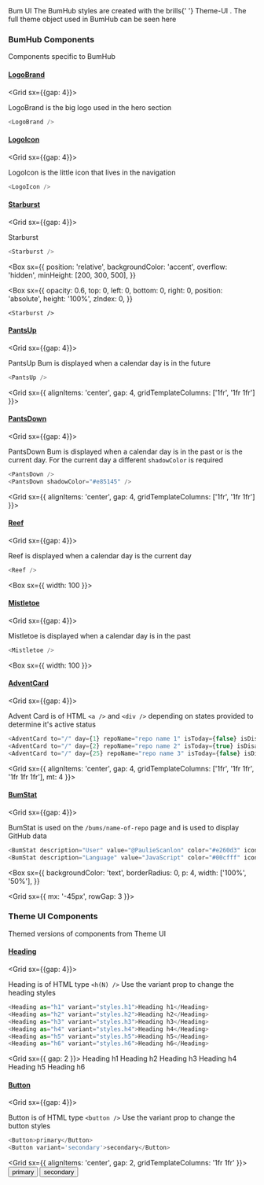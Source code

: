 <Container>
  <Box>
    <Heading as="h1" variant="styles.h1">
      Bum UI
    </Heading>
    <Text>
      The BumHub styles are created with the brills{' '}
      <Link href="https://theme-ui.com/getting-started" target="_blank">
        Theme-UI
      </Link>
      . The full theme object used in BumHub can be seen <Link
        href="https://github.com/PaulieScanlon/bumhub/blob/main/src/gatsby-plugin-theme-ui/index.ts"
        target="_blank"
      >
        here
      </Link>
    </Text>
  </Box>
</Container>
<Divider />

<Container>


### BumHub Components

Components specific to BumHub

#### [LogoBrand](#logo-brand)

<Grid sx={{gap: 4}}>


LogoBrand is the big logo used in the hero section

```javascript
<LogoBrand />
```

<LogoBrand />

</Grid>


<Divider />

#### [LogoIcon](#logo-icon)

<Grid sx={{gap: 4}}>


LogoIcon is the little icon that lives in the navigation

```javascript
<LogoIcon />
```

<LogoIcon />

</Grid>


<Divider />

#### [Starburst](#starburst)

<Grid sx={{gap: 4}}>


Starburst

```javascript
<Starburst />
```

<Box
  sx={{
    position: 'relative',
    backgroundColor: 'accent',
    overflow: 'hidden',
    minHeight: [200, 300, 500],
  }}
>
  <Box
    sx={{
      opacity: 0.6,
      top: 0,
      left: 0,
      bottom: 0,
      right: 0,
      position: 'absolute',
      height: '100%',
      zIndex: 0,
    }}
  >
    <Starburst />
  </Box>
</Box>

</Grid>


<Divider />

#### [PantsUp](#pants-up)

<Grid sx={{gap: 4}}>


PantsUp Bum is displayed when a calendar day is in the future

```javascript
<PantsUp />
```

<Grid sx={{ alignItems: 'center', gap: 4, gridTemplateColumns: ['1fr', '1fr 1fr'] }}>
  <PantsUp />
</Grid>

</Grid>


<Divider />

#### [PantsDown](#pants-down)

<Grid sx={{gap: 4}}>


PantsDown Bum is displayed when a calendar day is in the past or is the current day. For the current day a different
`shadowColor` is required

```javascript
<PantsDown />
<PantsDown shadowColor="#e85145" />
```

<Grid sx={{ alignItems: 'center', gap: 4, gridTemplateColumns: ['1fr', '1fr 1fr'] }}>
  <PantsDown />
  <PantsDown shadowColor="#e85145" />
</Grid>

</Grid>


<Divider />

#### [Reef](#reef)

<Grid sx={{gap: 4}}>


Reef is displayed when a calendar day is the current day

```javascript
<Reef />
```

<Box sx={{ width: 100 }}>
  <Reef />
</Box>

</Grid>


<Divider />

#### [Mistletoe](#mistletoe)

<Grid sx={{gap: 4}}>


Mistletoe is displayed when a calendar day is in the past

```javascript
<Mistletoe />
```

<Box sx={{ width: 100 }}>
  <Mistletoe />
</Box>

</Grid>


<Divider />

#### [AdventCard](#advent-card)

<Grid sx={{gap: 4}}>


Advent Card is of HTML `<a />` and `<div />` depending on states provided to determine it's active status

```javascript
<AdventCard to="/" day={1} repoName="repo name 1" isToday={false} isDisabled={false} />
<AdventCard to="/" day={2} repoName="repo name 2" isToday={true} isDisabled={false} />
<AdventCard to="/" day={25} repoName="repo name 3" isToday={false} isDisabled={true} />
```

<Grid sx={{ alignItems: 'center', gap: 4, gridTemplateColumns: ['1fr', '1fr 1fr', '1fr 1fr 1fr'], mt: 4 }}>
  <AdventCard to="/" day={1} repoName="repo name 1" isToday={false} isDisabled={false} />
  <AdventCard to="/" day={2} repoName="repo name 2" isToday={true} isDisabled={false} />
  <AdventCard to="/" day={25} repoName="repo name 3" isToday={false} isDisabled={true} />
</Grid>

</Grid>


<Divider />

#### [BumStat](#bum-stat)

<Grid sx={{gap: 4}}>


BumStat is used on the `/bums/name-of-repo` page and is used to display GitHub data

```javascript
<BumStat description="User" value="@PaulieScanlon" color="#e260d3" icon="accountCircle" />
<BumStat description="Language" value="JavaScript" color="#00cfff" icon="code" />
```

<Box
  sx={{
    backgroundColor: 'text',
    borderRadius: 0,
    p: 4,
    width: ['100%', '50%'],
  }}
>
  <Grid sx={{ mx: '-45px', rowGap: 3 }}>
    <BumStat description="User" value="@PaulieScanlon" color="#e260d3" icon="accountCircle" />
    <BumStat description="Language" value="JavaScript" color="#00cfff" icon="code" />
  </Grid>
</Box>

</Grid>


<Divider />

### Theme UI Components

Themed versions of components from Theme UI

#### [Heading](#heading)

<Grid sx={{gap: 4}}>


Heading is of HTML type `<h(N) />` Use the variant prop to change the heading styles

```javascript
<Heading as="h1" variant="styles.h1">Heading h1</Heading>
<Heading as="h2" variant="styles.h2">Heading h2</Heading>
<Heading as="h3" variant="styles.h3">Heading h3</Heading>
<Heading as="h4" variant="styles.h4">Heading h4</Heading>
<Heading as="h5" variant="styles.h5">Heading h5</Heading>
<Heading as="h6" variant="styles.h6">Heading h6</Heading>
```

<Grid sx={{ gap: 2 }}>
  <Heading as="h1" variant="styles.h1">
    Heading h1
  </Heading>
  <Heading as="h2" variant="styles.h2">
    Heading h2
  </Heading>
  <Heading as="h3" variant="styles.h3">
    Heading h3
  </Heading>
  <Heading as="h4" variant="styles.h4">
    Heading h4
  </Heading>
  <Heading as="h5" variant="styles.h5">
    Heading h5
  </Heading>
  <Heading as="h6" variant="styles.h6">
    Heading h6
  </Heading>
</Grid>

</Grid>


<Divider />

#### [Button](#button)

<Grid sx={{gap: 4}}>


Button is of HTML type `<button />` Use the variant prop to change the button styles

```javascript
<Button>primary</Button>
<Button variant='secondary'>secondary</Button>
```

<Grid sx={{ alignItems: 'center', gap: 2, gridTemplateColumns: '1fr 1fr' }}>
  <Button>primary</Button>
  <Button variant="secondary">secondary</Button>
</Grid>

</Grid>


<Divider />

</Container>


